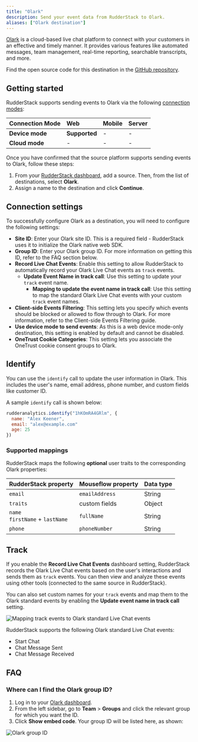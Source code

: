 ```yaml
---
title: "Olark"
description: Send your event data from RudderStack to Olark.
aliases: ["Olark destination"]
---
```


[Olark](https://www.olark.com/) is a cloud-based live chat platform to connect with your customers in an effective and timely manner. It provides various features like automated messages, team management, real-time reporting, searchable transcripts, and more.

Find the open source code for this destination in the <a href="https://github.com/rudderlabs/rudder-sdk-js/tree/production-staging/src/integrations/Olark">GitHub repository</a>.

## Getting started

RudderStack supports sending events to Olark via the following <a href="https://rudderstack.com/docs/rudderstack-cloud/rudderstack-connection-modes/">connection modes</a>:

| **Connection Mode** | **Web** | **Mobile** | **Server** |
| :--- | :--- | :--- | :--- |
| **Device mode** | **Supported**  | - | - |
| **Cloud mode** | -  | - | - |

Once you have confirmed that the source platform supports sending events to Olark, follow these steps:

1. From your [RudderStack dashboard](https://app.rudderstack.com/), add a source. Then, from the list of destinations, select **Olark**.
2. Assign a name to the destination and click **Continue**.

## Connection settings

To successfully configure Olark as a destination, you will need to configure the following settings:

- **Site ID**: Enter your Olark site ID. This is a required field - RudderStack uses it to initialize the Olark native web SDK.
- **Group ID**: Enter your Olark group ID. For more information on getting this ID, refer to the <Link to="#faq">FAQ</Link> section below.
- **Record Live Chat Events**: Enable this setting to allow RudderStack to automatically record your Olark Live Chat events as `track` events.
  - **Update Event Name in track call**: Use this setting to update your `track` event name.
    - **Mapping to update the event name in track call**: Use this setting to map the standard Olark Live Chat events with your custom `track` event names.
- **Client-side Events Filtering**: This setting lets you specify which events should be blocked or allowed to flow through to Olark. For more information, refer to the <Link to="https://www.rudderstack.com/docs/sources/event-streams/sdks/event-filtering/">Client-side Events Filtering</Link> guide.
- **Use device mode to send events**: As this is a <Link to="/destinations/rudderstack-connection-modes/#device-mode">web device mode</Link>-only destination, this setting is enabled by default and cannot be disabled.
- **OneTrust Cookie Categories**: This setting lets you associate the <Link to="/sources/sdks/rudderstack-javascript-sdk/consent-managers/onetrust/">OneTrust</Link> cookie consent groups to Olark.

## Identify

You can use the <Link to="/event-spec/standard-events/identify">`identify`</Link> call to update the user information in Olark. This includes the user's name, email address, phone number, and custom fields like customer ID.

A sample `identify` call is shown below:

```javascript
rudderanalytics.identify("1hKOmRA4GRlm", {
  name: "Alex Keener",
  email: "alex@example.com"
  age: 25
})
```

### Supported mappings

RudderStack maps the following **optional** user traits to the corresponding Olark properties:

| RudderStack property          | Mouseflow property |  Data type |
| :-------------------- | :---------------------- |  :-----| 
| `email` | `emailAddress` | String |
| `traits` | custom fields | Object |
| `name` <br /> `firstName` + `lastName` | `fullName` | String |
| `phone` | `phoneNumber` | String |

## Track

If you enable the **Record Live Chat Events** dashboard setting, RudderStack records the Olark Live Chat events based on the user's interactions and sends them as <Link to="/event-spec/standard-events/track/">`track`</Link> events. You can then view and analyze these events using other tools (connected to the same source in RudderStack).

You can also set custom names for your `track` events and map them to the Olark standard events by enabling the **Update event name in track call** setting.

<img src="../../assets/event-stream-destinations/olark-track-event-mapping.png" alt="Mapping track events to Olark standard Live Chat events"/>

RudderStack supports the following Olark standard Live Chat events:

- Start Chat
- Chat Message Sent
- Chat Message Received

## FAQ

### Where can I find the Olark group ID?

1. Log in to your [Olark dashboard]().
2. From the left sidebar, go to **Team** > **Groups** and click the relevant group for which you want the ID.
3. Click **Show embed code**. Your group ID will be listed here, as shown:

<img src="../../assets/event-stream-destinations/olark-group-id.png" alt="Olark group ID"/>

<br />